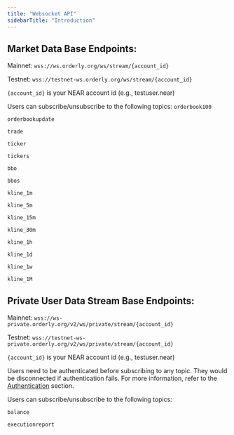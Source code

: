 ```yaml
---
title: "Websocket API"
sidebarTitle: "Introduction"
---
```


## Market Data Base Endpoints:

Mainnet: `wss://ws.orderly.org/ws/stream/{account_id}`

Testnet: `wss://testnet-ws.orderly.org/ws/stream/{account_id}`

`{account_id}` is your NEAR account id (e.g., testuser.near)

Users can subscribe/unsubscribe to the following topics:
`orderbook100`

`orderbookupdate`

`trade`

`ticker`

`tickers`

`bbo`

`bbos`

`kline_1m`

`kline_5m`

`kline_15m`

`kline_30m`

`kline_1h`

`kline_1d`

`kline_1w`

`kline_1M`

## Private User Data Stream Base Endpoints:

Mainnet: `wss://ws-private.orderly.org/v2/ws/private/stream/{account_id}`

Testnet: `wss://testnet-ws-private.orderly.org/v2/ws/private/stream/{account_id}`

`{account_id}` is your NEAR account id (e.g., testuser.near)

Users need to be authenticated before subscribing to any topic. They would be disconnected if authentication fails. For more information, refer to the [Authentication](/near-api/authentication) section.

Users can subscribe/unsubscribe to the following topics:

`balance`

`executionreport`